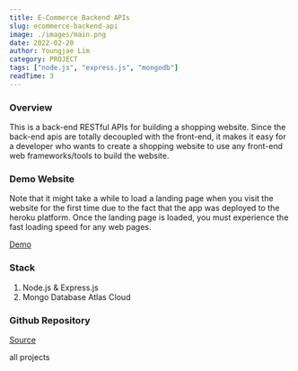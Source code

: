 ```yaml
---
title: E-Commerce Backend APIs
slug: ecommerce-backend-api 
image: ./images/main.png
date: 2022-02-20
author: Youngjae Lim
category: PROJECT
tags: ["node.js", "express.js", "mongodb"]
readTime: 3
---
```



### Overview

This is a back-end RESTful APIs for building a shopping website. Since the back-end apis are totally decoupled with the front-end, it makes it easy for a developer who wants to create a shopping website to use any front-end web frameworks/tools to build the website. 

### Demo Website

Note that it might take a while to load a landing page when you visit the website for the first time due to the fact that the app was deployed to the heroku platform. Once the landing page is loaded, you must experience the fast loading speed for any web pages.

[Demo](https://ecommerce-api-prod.herokuapp.com/)

### Stack

1. Node.js & Express.js 
2. Mongo Database Atlas Cloud 

### Github Repository

[Source](https://github.com/youngjae-lim/ecommerce-api)

<Link to='/projects' className='btn center-btn'>
  all projects
</Link>
